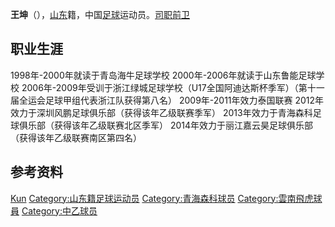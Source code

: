 {{Otheruses|王坤}}
{{Football player infobox
| playername = 王坤
| fullname = 王坤
| image               = 
| englishfullname = Wang Kun
| countryofbirth = {{CHN}}
| cityofbirth = 
| dateofbirth = {{birth date and age|1991|01|16}}
| height = {{height|m=1.80}}
| position = 前卫
| currentclub = [[麗江嘉雲昊足球俱樂部|丽江嘉云昊]]
| clubnumber = 25号
| youthyears =
| youthclubs = 山东鲁能足球学校 浙江绿城足球学校
| years = 2012-2013<br />2013-2014<br />2014-
| clubs = [[深圳市风鹏足球俱乐部队|深圳风鹏]]<br />[[青海森科足球俱乐部|青海森科]]<br />[[麗江嘉雲昊足球俱樂部|丽江嘉云昊]]
| caps(goals) = 
| nationalyears =
| nationalteam =
| nationalcaps(goals) =
|}}
'''王坤'''（{{bd|1991年|1月16日|catIdx=W}}），[[山东|山东]]籍，中国[[足球|足球]]运动员。[[司职|司职]][[前卫|前卫]]

== 职业生涯 ==
1998年-2000年就读于青岛海牛足球学校                                
2000年-2006年就读于山东鲁能足球学校                 
2006年-2009年受训于浙江绿城足球学校（U17全国阿迪达斯杯季军）（第十一届全运会足球甲组代表浙江队获得第八名）
2009年-2011年效力泰国联赛
2012年效力于深圳风鹏足球俱乐部（获得该年乙级联赛季军）
2013年效力于青海森科足球俱乐部（获得该年乙级联赛北区季军）
2014年效力于丽江嘉云昊足球俱乐部（获得该年乙级联赛南区第四名）

== 参考资料 ==
{{reflist}}
{{2012年中乙分类名单深圳风鹏}}
{{2013年中乙分类名单青海森科}}
{{2014年中乙分类名单丽江嘉云昊}}
{{2015年中乙分类名单丽江嘉云昊}}
{{2016年中乙分类名单丽江嘉云昊}}
{{2017年中甲分类名单云南}}
{{2018年中乙分类名单云南}}

{{Authority control}}

{{DEFAULTSORT:Wang王}}
[[Category:王姓|Kun]]
[[Category:山东籍足球运动员|Category:山东籍足球运动员]]
[[Category:青海森科球员|Category:青海森科球员]]
[[Category:雲南飛虎球員|Category:雲南飛虎球員]]
[[Category:中乙球员|Category:中乙球员]]


{{中国足球运动员小作品}}